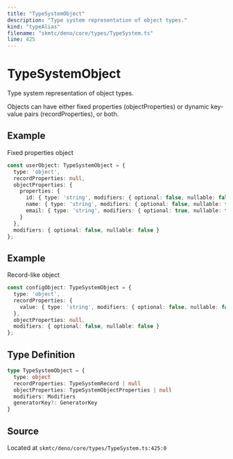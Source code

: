 ```yaml
---
title: "TypeSystemObject"
description: "Type system representation of object types."
kind: "typeAlias"
filename: "skmtc/deno/core/types/TypeSystem.ts"
line: 425
---
```


# TypeSystemObject

Type system representation of object types.

Objects can have either fixed properties (objectProperties) or
dynamic key-value pairs (recordProperties), or both.


## Example

Fixed properties object
```typescript
const userObject: TypeSystemObject = {
  type: 'object',
  recordProperties: null,
  objectProperties: {
    properties: {
      id: { type: 'string', modifiers: { optional: false, nullable: false } },
      name: { type: 'string', modifiers: { optional: false, nullable: false } },
      email: { type: 'string', modifiers: { optional: true, nullable: false } }
    }
  },
  modifiers: { optional: false, nullable: false }
};
```


## Example

Record-like object
```typescript
const configObject: TypeSystemObject = {
  type: 'object',
  recordProperties: {
    value: { type: 'string', modifiers: { optional: false, nullable: false } }
  },
  objectProperties: null,
  modifiers: { optional: false, nullable: false }
};
```

## Type Definition

```typescript
type TypeSystemObject = {
  type: object
  recordProperties: TypeSystemRecord | null
  objectProperties: TypeSystemObjectProperties | null
  modifiers: Modifiers
  generatorKey?: GeneratorKey
}
```

## Source

Located at `skmtc/deno/core/types/TypeSystem.ts:425:0`
